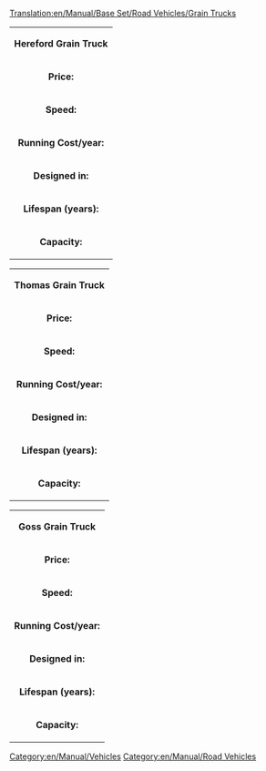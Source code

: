 [[Translation:en/Manual/Base Set/Road Vehicles/Grain Trucks]]
[[Category:en/Manual/Vehicles]][[Category:en/Manual/Road Vehicles]]
{|
| colspan=2 align=center| '''Hereford Grain Truck'''
|-
| '''Price:'''|| £4,674 ($9,348) 
|-
| '''Speed:''' || 30 mph (48 km/h)
|-
| '''Running Cost/year:'''||£421 ($842)
|-
| '''Designed in:'''||1935
|-
| '''Lifespan (years):'''||15
|-
| '''Capacity:'''||20 tonnes of grain
|}

{|
| colspan=2 align=center| '''Thomas Grain Truck'''
|-
| '''Price:'''|| £5,453 ($10,906) 
|-
| '''Speed:''' || 55 mph (88 km/h)
|-
| '''Running Cost/year:'''||£787 ($1,574)
|-
| '''Designed in:'''||1979
|-
| '''Lifespan (years):'''||15
|-
| '''Capacity:'''||25 tonnes of grain
|}

{|
| colspan=2 align=center| '''Goss Grain Truck'''
|-
| '''Price:'''|| £5,863 ($11,726) 
|-
| '''Speed:''' || 70 mph (112 km/h)
|-
| '''Running Cost/year:'''||£1,125 ($2,250)
|-
| '''Designed in:'''||2010
|-
| '''Lifespan (years):'''||15
|-
| '''Capacity:'''||30 tonnes of grain
|}